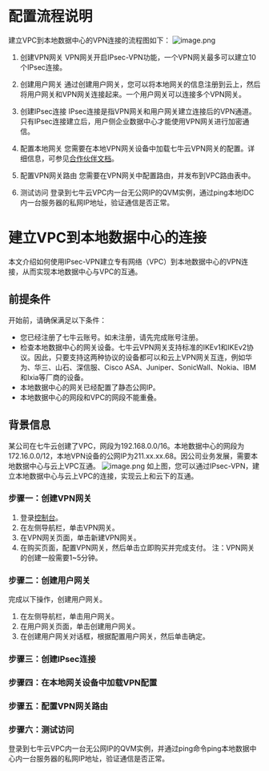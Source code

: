 # 配置流程说明
建立VPC到本地数据中心的VPN连接的流程图如下：
![image.png](https://dn-odum9helk.qbox.me/Fp-nnc6I5PT0CaLEufFE53O8QpSt)
1. 创建VPN网关
VPN网关开启IPsec-VPN功能，一个VPN网关最多可以建立10个IPsec连接。

2. 创建用户网关
通过创建用户网关，您可以将本地网关的信息注册到云上，然后将用户网关和VPN网关连接起来。一个用户网关可以连接多个VPN网关。

3. 创建IPsec连接
IPsec连接是指VPN网关和用户网关建立连接后的VPN通道。只有IPsec连接建立后，用户侧企业数据中心才能使用VPN网关进行加密通信。

4. 配置本地网关
您需要在本地VPN网关设备中加载七牛云VPN网关的配置。详细信息，可参见[合作伙伴文档](https://help.aliyun.com/document_detail/65372.htm?spm=a2c4g.11186623.2.5.4058d37926TybV#concept-h4z-jdd-xdb)。

5. 配置VPN网关路由
您需要在VPN网关中配置路由，并发布到VPC路由表中。

6. 测试访问
登录到七牛云VPC内一台无公网IP的QVM实例，通过ping本地IDC内一台服务器的私网IP地址，验证通信是否正常。
# 建立VPC到本地数据中心的连接
本文介绍如何使用IPsec-VPN建立专有网络（VPC）到本地数据中心的VPN连接，从而实现本地数据中心与VPC的互通。
## 前提条件
开始前，请确保满足以下条件：

- 您已经注册了七牛云账号。如未注册，请先完成账号注册。
- 检查本地数据中心的网关设备。七牛云VPN网关支持标准的IKEv1和IKEv2协议。因此，只要支持这两种协议的设备都可以和云上VPN网关互连，例如华为、华三、山石、深信服、Cisco ASA、Juniper、SonicWall、Nokia、IBM和Ixia等厂商的设备。
- 本地数据中心的网关已经配置了静态公网IP。
- 本地数据中心的网段和VPC的网段不能重叠。

## 背景信息
某公司在七牛云创建了VPC，网段为192.168.0.0/16。本地数据中心的网段为172.16.0.0/12，本地VPN设备的公网IP为211.xx.xx.68。因公司业务发展，需要本地数据中心与云上VPC互通。
![image.png](https://dn-odum9helk.qbox.me/FhvL_NnV8cPHxjK2q9aw6FRcB7UA)
如上图，您可以通过IPsec-VPN，建立本地数据中心与云上VPC的连接，实现云上和云下的互通。

### 步骤一：创建VPN网关
1. 登录[控制台](https://portal.qiniu.com/qvm/network/vpnGateway)。
2. 在左侧导航栏，单击VPN网关。
3. 在VPN网关页面，单击新建VPN网关。
4. 在购买页面，配置VPN网关，然后单击立即购买并完成支付。
注：VPN网关的创建一般需要1~5分钟。

### 步骤二：创建用户网关
完成以下操作，创建用户网关。

1. 在左侧导航栏，单击用户网关。
2. 在用户网关页面，单击创建用户网关。
3. 在创建用户网关对话框，根据配置用户网关，然后单击确定。
### 步骤三：创建IPsec连接
### 步骤四：在本地网关设备中加载VPN配置
### 步骤五：配置VPN网关路由
### 步骤六：测试访问
登录到七牛云VPC内一台无公网IP的QVM实例，并通过ping命令ping本地数据中心内一台服务器的私网IP地址，验证通信是否正常。